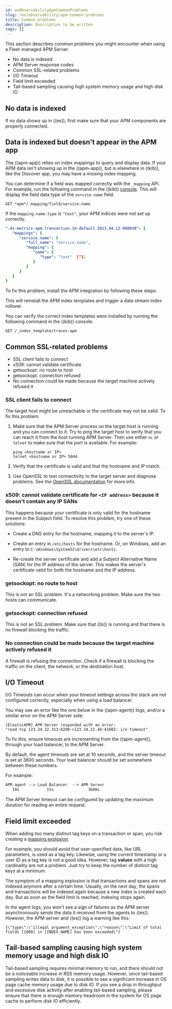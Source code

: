 ```yaml
---
id: enObservabilityApmCommonProblems
slug: /en/observability/apm-common-problems
title: Common problems
description: Description to be written
tags: []
---
```



<div id="apm-common-problems"></div>

This section describes common problems you might encounter when using a Fleet-managed APM Server.

* <DocLink id="enObservabilityApmCommonProblems" section="no-data-is-indexed">No data is indexed</DocLink>
* <DocLink id="enObservabilityApmCommonResponseCodes">APM Server response codes</DocLink>
* <DocLink id="enObservabilityApmCommonProblems" section="common-ssl-related-problems">Common SSL-related problems</DocLink>
* <DocLink id="enObservabilityApmCommonProblems" section="io-timeout">I/O Timeout</DocLink>
* <DocLink id="enObservabilityApmCommonProblems" section="field-limit-exceeded">Field limit exceeded</DocLink>
* <DocLink id="enObservabilityApmCommonProblems" section="tail-based-sampling-causing-high-system-memory-usage-and-high-disk-io">Tail-based sampling causing high system memory usage and high disk IO</DocLink>

<div id="apm-no-data-indexed"></div>

## No data is indexed

If no data shows up in ((es)), first make sure that your APM components are properly connected.

<NoDataIndexedWidget />

<div id="apm-data-indexed-no-apm"></div>

## Data is indexed but doesn't appear in the APM app

The ((apm-app)) relies on index mappings to query and display data.
If your APM data isn't showing up in the ((apm-app)), but is elsewhere in ((kib)), like the Discover app,
you may have a missing index mapping.

You can determine if a field was mapped correctly with the `_mapping` API.
For example, run the following command in the ((kib)) [console](((kibana-ref))/console-kibana.html).
This will display the field data type of the `service.name` field.

```curl
GET *apm*/_mapping/field/service.name
```

If the `mapping.name.type` is `"text"`, your APM indices were not set up correctly.

```yml
".ds-metrics-apm.transaction.1m-default-2023.04.12-000038": {
   "mappings": {
      "service.name": {
         "full_name": "service.name",
         "mapping": {
            "name": {
               "type": "text"  [^1]
            }
         }
      }
   }
}
```
[^1]: The `service.name` `mapping.name.type` would be `"keyword"` if this field had been set up correctly.

To fix this problem, install the APM integration by following these steps:

<InstallApmIntegration />

This will reinstall the APM index templates and trigger a data stream index rollover.

You can verify the correct index templates were installed by running the following command in the ((kib)) console:

```curl
GET /_index_template/traces-apm
```

<div id="apm-common-ssl-problems"></div>

## Common SSL-related problems

* <DocLink id="enObservabilityApmCommonProblems" section="ssl-client-fails-to-connect">SSL client fails to connect</DocLink>
* <DocLink id="enObservabilityApmCommonProblems" section="x509-cannot-validate-certificate-for-lessip-addressgreater-because-it-doesnt-contain-any-ip-sans">x509: cannot validate certificate</DocLink>
* <DocLink id="enObservabilityApmCommonProblems" section="getsockopt-no-route-to-host">getsockopt: no route to host</DocLink>
* <DocLink id="enObservabilityApmCommonProblems" section="getsockopt-connection-refused">getsockopt: connection refused</DocLink>
* <DocLink id="enObservabilityApmCommonProblems" section="no-connection-could-be-made-because-the-target-machine-actively-refused-it">No connection could be made because the target machine actively refused it</DocLink>

<div id="apm-ssl-client-fails"></div>

### SSL client fails to connect

The target host might be unreachable or the certificate may not be valid.
To fix this problem:

1. Make sure that the APM Server process on the target host is running and you can connect to it.
    Try to ping the target host to verify that you can reach it from the host running APM Server.
    Then use either `nc` or `telnet` to make sure that the port is available. For example:

    ```shell
    ping <hostname or IP>
    telnet <hostname or IP> 5044
    ```

1. Verify that the certificate is valid and that the hostname and IP match.
1. Use OpenSSL to test connectivity to the target server and diagnose problems.
    See the [OpenSSL documentation](https://www.openssl.org/docs/manmaster/man1/openssl-s_client.html) for more info.

<div id="apm-cannot-validate-certificate"></div>

### x509: cannot validate certificate for `<IP address>` because it doesn't contain any IP SANs

This happens because your certificate is only valid for the hostname present in the Subject field.
To resolve this problem, try one of these solutions:

* Create a DNS entry for the hostname, mapping it to the server's IP.
* Create an entry in `/etc/hosts` for the hostname. Or, on Windows, add an entry to
    `C:\Windows\System32\drivers\etc\hosts`.

* Re-create the server certificate and add a Subject Alternative Name (SAN) for the IP address of the server. This makes the
    server's certificate valid for both the hostname and the IP address.

<div id="apm-getsockopt-no-route-to-host"></div>

### getsockopt: no route to host

This is not an SSL problem. It's a networking problem. Make sure the two hosts can communicate.

<div id="apm-getsockopt-connection-refused"></div>

### getsockopt: connection refused

This is not an SSL problem. Make sure that ((ls)) is running and that there is no firewall blocking the traffic.

<div id="apm-target-machine-refused-connection"></div>

### No connection could be made because the target machine actively refused it

A firewall is refusing the connection. Check if a firewall is blocking the traffic on the client, the network, or the
destination host.

<div id="apm-io-timeout"></div>

## I/O Timeout

I/O Timeouts can occur when your timeout settings across the stack are not configured correctly,
especially when using a load balancer.

You may see an error like the one below in the ((apm-agent)) logs, and/or a similar error on the APM Server side:

```logs
[ElasticAPM] APM Server responded with an error:
"read tcp 123.34.22.313:8200->123.34.22.40:41602: i/o timeout"
```

To fix this, ensure timeouts are incrementing from the ((apm-agent)),
through your load balancer, to the APM Server.

By default, the agent timeouts are set at 10 seconds, and the server timeout is set at 3600 seconds.
Your load balancer should be set somewhere between these numbers.

For example:

```txt
APM agent --> Load Balancer  --> APM Server
   10s            15s               3600s
```

The APM Server timeout can be configured by updating the
<DocLink id="enObservabilityApmConfigurationProcess" section="read-timeout">maximum duration for reading an entire request</DocLink>.

<div id="apm-field-limit-exceeded"></div>

## Field limit exceeded

When adding too many distinct tag keys on a transaction or span,
you risk creating a [mapping explosion](((ref))/mapping.html#mapping-limit-settings).

For example, you should avoid that user-specified data,
like URL parameters, is used as a tag key.
Likewise, using the current timestamp or a user ID as a tag key is not a good idea.
However, tag **values** with a high cardinality are not a problem.
Just try to keep the number of distinct tag keys at a minimum.

The symptom of a mapping explosion is that transactions and spans are not indexed anymore after a certain time. Usually, on the next day,
the spans and transactions will be indexed again because a new index is created each day.
But as soon as the field limit is reached, indexing stops again.

In the agent logs, you won't see a sign of failures as the APM server asynchronously sends the data it received from the agents to ((es)). However, the APM server and ((es)) log a warning like this:

```logs
{\"type\":\"illegal_argument_exception\",\"reason\":\"Limit of total fields [1000] in [INDEX_NAME] has been exceeded\"}
```

<div id="apm-tail-based-sampling-memory-disk-io"></div>

## Tail-based sampling causing high system memory usage and high disk IO

Tail-based sampling requires minimal memory to run, and there should not be a noticeable increase in RSS memory usage.
However, since tail-based sampling writes data to disk,
it is possible to see a significant increase in OS page cache memory usage due to disk IO.
If you see a drop in throughput and excessive disk activity after enabling tail-based sampling,
please ensure that there is enough memory headroom in the system for OS page cache to perform disk IO efficiently.
